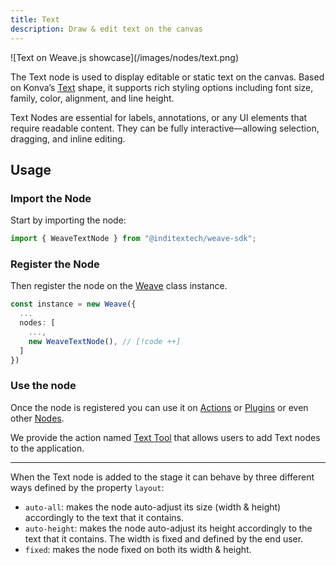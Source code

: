 ```yaml
---
title: Text
description: Draw & edit text on the canvas
---
```


<div className="flex justify-center items-center *:max-w-[700px] bg-gradient-to-br from-fd-primary/10 rounded-xl border">
  ![Text on Weave.js showcase](/images/nodes/text.png)
</div>

The Text node is used to display editable or static text on the canvas. Based on
Konva’s [Text](https://konvajs.org/api/Konva.Text.html) shape, it supports rich styling
options including font size, family, color, alignment, and line height.

Text Nodes are essential for labels, annotations, or any UI elements that require
readable content. They can be fully interactive—allowing selection, dragging, and
inline editing.

## Usage

<div className="fd-steps">

<div className="[&_h3]:fd-step">

### Import the Node

Start by importing the node:

```ts
import { WeaveTextNode } from "@inditextech/weave-sdk";
```

</div>

<div className='[&_h3]:fd-step'>

### Register the Node

Then register the node on the [Weave](/docs/sdk/api-reference/weave) class instance.

```ts
const instance = new Weave({
  ...
  nodes: [
    ...,
    new WeaveTextNode(), // [!code ++]
  ]
})
```

</div>

<div className='[&_h3]:fd-step'>

### Use the node

Once the node is registered you can use it on [Actions](/docs/main/build/actions) or
[Plugins](/docs/main/build/plugins) or even other [Nodes](/docs/main/build/nodes).

We provide the action named [Text Tool](/docs/main/build/actions/text-tool) that allows
users to add Text nodes to the application.

---

When the Text node is added to the stage it can behave by three different ways defined by the
property `layout`:

- `auto-all`: makes the node auto-adjust its size (width & height) accordingly to the text
  that it contains.
- `auto-height`: makes the node auto-adjust its height accordingly to the text that it contains.
  The width is fixed and defined by the end user.
- `fixed`: makes the node fixed on both its width & height.

</div>

</div>
